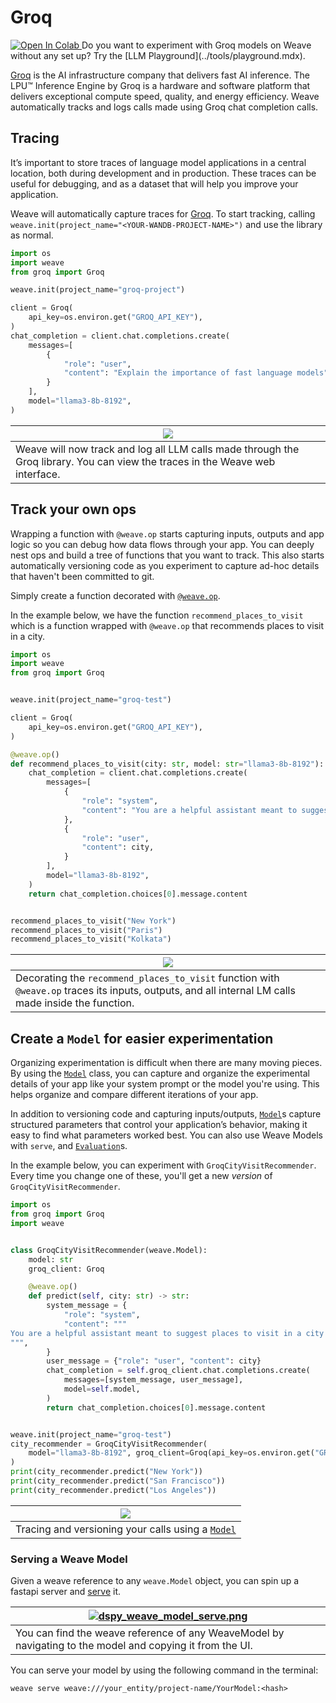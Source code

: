 # Groq

<a target="_blank" href="https://colab.research.google.com/github/wandb/examples/blob/master/weave/docs/quickstart_groq.ipynb">
  <img src="https://colab.research.google.com/assets/colab-badge.svg" alt="Open In Colab"/>
</a>

<Note>
Do you want to experiment with Groq models on Weave without any set up? Try the [LLM Playground](../tools/playground.mdx).
</Note>

[Groq](https://groq.com/) is the AI infrastructure company that delivers fast AI inference. The LPU™ Inference Engine by Groq is a hardware and software platform that delivers exceptional compute speed, quality, and energy efficiency. Weave automatically tracks and logs calls made using Groq chat completion calls.

## Tracing

It’s important to store traces of language model applications in a central location, both during development and in production. These traces can be useful for debugging, and as a dataset that will help you improve your application.

Weave will automatically capture traces for [Groq](https://groq.com/). To start tracking, calling `weave.init(project_name="<YOUR-WANDB-PROJECT-NAME>")` and use the library as normal.

```python
import os
import weave
from groq import Groq

weave.init(project_name="groq-project")

client = Groq(
    api_key=os.environ.get("GROQ_API_KEY"),
)
chat_completion = client.chat.completions.create(
    messages=[
        {
            "role": "user",
            "content": "Explain the importance of fast language models",
        }
    ],
    model="llama3-8b-8192",
)
```

| ![](./imgs/groq/groq_weave_dasboard.png) |
|---|
| Weave will now track and log all LLM calls made through the Groq library. You can view the traces in the Weave web interface. |

## Track your own ops

Wrapping a function with `@weave.op` starts capturing inputs, outputs and app logic so you can debug how data flows through your app. You can deeply nest ops and build a tree of functions that you want to track. This also starts automatically versioning code as you experiment to capture ad-hoc details that haven't been committed to git.

Simply create a function decorated with [`@weave.op`](/weave/guides/tracking/ops).

In the example below, we have the function `recommend_places_to_visit` which is a function wrapped with `@weave.op` that recommends places to visit in a city.

```python
import os
import weave
from groq import Groq


weave.init(project_name="groq-test")

client = Groq(
    api_key=os.environ.get("GROQ_API_KEY"),
)

@weave.op()
def recommend_places_to_visit(city: str, model: str="llama3-8b-8192"):
    chat_completion = client.chat.completions.create(
        messages=[
            {
                "role": "system",
                "content": "You are a helpful assistant meant to suggest places to visit in a city",
            },
            {
                "role": "user",
                "content": city,
            }
        ],
        model="llama3-8b-8192",
    )
    return chat_completion.choices[0].message.content


recommend_places_to_visit("New York")
recommend_places_to_visit("Paris")
recommend_places_to_visit("Kolkata")
```

| ![](./imgs/groq/groq_weave_tracing.png) |
|---|
| Decorating the `recommend_places_to_visit` function with `@weave.op` traces its inputs, outputs, and all internal LM calls made inside the function.  |

## Create a `Model` for easier experimentation

Organizing experimentation is difficult when there are many moving pieces. By using the [`Model`](../core-types/models) class, you can capture and organize the experimental details of your app like your system prompt or the model you're using. This helps organize and compare different iterations of your app. 

In addition to versioning code and capturing inputs/outputs, [`Model`](../core-types/models)s capture structured parameters that control your application’s behavior, making it easy to find what parameters worked best. You can also use Weave Models with `serve`, and [`Evaluation`](../core-types/evaluations.mdx)s.

In the example below, you can experiment with `GroqCityVisitRecommender`. Every time you change one of these, you'll get a new _version_ of `GroqCityVisitRecommender`.

```python
import os
from groq import Groq
import weave


class GroqCityVisitRecommender(weave.Model):
    model: str
    groq_client: Groq

    @weave.op()
    def predict(self, city: str) -> str:
        system_message = {
            "role": "system",
            "content": """
You are a helpful assistant meant to suggest places to visit in a city
""",
        }
        user_message = {"role": "user", "content": city}
        chat_completion = self.groq_client.chat.completions.create(
            messages=[system_message, user_message],
            model=self.model,
        )
        return chat_completion.choices[0].message.content


weave.init(project_name="groq-test")
city_recommender = GroqCityVisitRecommender(
    model="llama3-8b-8192", groq_client=Groq(api_key=os.environ.get("GROQ_API_KEY"))
)
print(city_recommender.predict("New York"))
print(city_recommender.predict("San Francisco"))
print(city_recommender.predict("Los Angeles"))
```

| ![](./imgs/groq/groq_weave_model.png) |
|---|
| Tracing and versioning your calls using a [`Model`](../core-types/models) |

### Serving a Weave Model

Given a weave reference to any `weave.Model` object, you can spin up a fastapi server and [serve](https://wandb.github.io/weave/guides/tools/serve) it.

| [![dspy_weave_model_serve.png](./imgs/groq/groq_weave_model_version.png)](https://wandb.ai/geekyrakshit/groq-test/weave/objects/GroqCityVisitRecommender/versions/6O1xPTJ9yFx8uuCjJAlI7KgcVYxXKn7JxfmVD9AQT5Q) |
|---|
| You can find the weave reference of any WeaveModel by navigating to the model and copying it from the UI. |

You can serve your model by using the following command in the terminal:

```shell
weave serve weave:///your_entity/project-name/YourModel:<hash>
```
